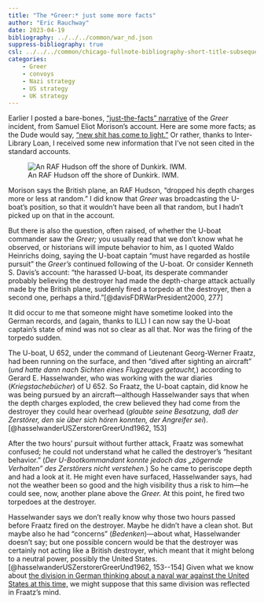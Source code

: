 ```yaml
---
title: "The *Greer:* just some more facts" 
author: "Eric Rauchway"
date: 2023-04-19
bibliography: ../../../common/war_nd.json
suppress-bibliography: true
csl: ../../../common/chicago-fullnote-bibliography-short-title-subsequent.csl
categories:
    - Greer
    - convoys
    - Nazi strategy
    - US strategy
    - UK strategy
---
```


Earlier I posted a bare-bones, ["just-the-facts" narrative](https://erauchway.github.io/posts/greer_1/) of the *Greer* incident, from Samuel Eliot Morison's account. Here are some more facts; as the Dude would say, ["new shit has come to light."](https://tenor.com/view/new-shit-has-come-to-light-big-lebowski-reveal-gif-16492009) Or rather, thanks to Inter-Library Loan, I received some new information that I've not seen cited in the standard accounts.

![An RAF Hudson off the shore of Dunkirk. IWM.](large_000000.jpg)

[//]: # (https://www.iwm.org.uk/collections/item/object/205207606)

Morison says the British plane, an RAF Hudson, "dropped his depth charges more or less at random." I did know that *Greer* was broadcasting the U-boat's position, so that it wouldn't have been all that random, but I hadn't picked up on that in the account.

But there is also the question, often raised, of whether the U-boat commander saw the *Greer;* you usually read that we don't know what he observed, or historians will impute behavior to him, as I quoted Waldo Heinrichs doing, saying the U-boat captain "must have regarded as hostile pursuit" the *Greer's* continued following of the U-boat. Or consider Kenneth S. Davis's account: "the harassed U-boat, its desperate commander probably believing the destroyer had made the depth-charge attack actually made by the British plane, suddenly fired a torpedo at the destroyer, then a second one, perhaps a third."[@davisFDRWarPresident2000, 277]

It did occur to me that someone might have sometime looked into the German records, and (again, thanks to ILL) I can now say the U-boat captain's state of mind was not so clear as all that. Nor was the firing of the torpedo sudden.

The U-boat, U 652, under the command of Lieutenant Georg-Werner Fraatz, had been running on the surface, and then "dived after sighting an aircraft" (*und hatte dann nach Sichten eines Flugzeuges getaucht,*) according to Gerard E. Hasselwander, who was working with the war diaries (*Kriegstachebücher*) of U 652. So Fraatz, the U-boat captain, did know he was being pursued by an aircraft---although Hasselwander says that when the depth charges exploded, the crew believed they had come from the destroyer they could hear overhead (*glaubte seine Besatzung, daß der Zerstörer, den sie über sich hören konnten, der Angreifer sei*).[@hasselwanderUSZerstorerGreerUnd1962, 153]

After the two hours' pursuit without further attack, Fraatz was somewhat confused; he could not understand what he called the destroyer's "hesitant behavior." (*Der U-Bootkommandant konnte jedoch das „zögernde Verhalten" des Zerstörers nicht verstehen.*) So he came to periscope depth and had a look at it. He might even have surfaced, Hasselwander says, had not the weather been so good and the high visibility thus a risk to him---he could see, now, another plane above the *Greer.* At this point, he fired two torpedoes at the destroyer.

Hasselwander says we don't really know why those two hours passed before Fraatz fired on the destroyer. Maybe he didn't have a clean shot. But maybe also he had "concerns" (*Bedenken*)---about what, Hasselwander doesn't say; but one possible concern would be that the destroyer was certainly not acting like a British destroyer, which meant that it might belong to a neutral power, possibly the United States.[@hasselwanderUSZerstorerGreerUnd1962, 153--154] Given what we know about [the division in German thinking about a naval war against the United States at this time,](https://erauchway.github.io/posts/greer_2_nazi/) we might suppose that this same division was reflected in Fraatz's mind.

